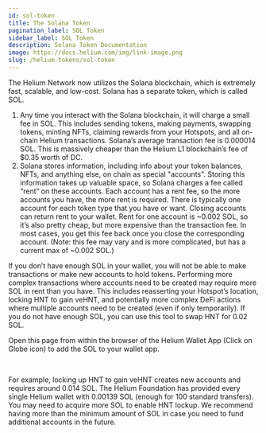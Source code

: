 ```yaml
---
id: sol-token
title: The Solana Token
pagination_label: SOL Token
sidebar_label: SOL Token
description: Solana Token Documentation
image: https://docs.helium.com/img/link-image.png
slug: /helium-tokens/sol-token
---
```



The Helium Network now utilizes the Solana blockchain, which is extremely fast, scalable, and
low-cost. Solana has a separate token, which is called SOL.

1. Any time you interact with the Solana blockchain, it will charge a small fee in SOL. This
   includes sending tokens, making payments, swapping tokens, minting NFTs, claiming rewards from
   your Hotspots, and all on-chain Helium transactions. Solana’s average transaction fee is 0.000014
   SOL. This is massively cheaper than the Helium L1 blockchain’s fee of $0.35 worth of DC.
2. Solana stores information, including info about your token balances, NFTs, and anything else, on
   chain as special "accounts". Storing this information takes up valuable space, so Solana charges a fee called “rent”
   on these accounts. Each account has a rent fee, so the more accounts you have, the more rent is
   required. There is typically one account for each token type that you have or want. Closing
   accounts can return rent to your wallet. Rent for one account is ~0.002 SOL, so it’s also pretty
   cheap, but more expensive than the transaction fee. In most cases, you get this fee back once you
   close the corresponding account. (Note: this fee may vary and is more complicated, but has a
   current max of ~0.002 SOL.)

If you don’t have enough SOL in your wallet, you will not be able to make transactions or make new
accounts to hold tokens. Performing more complex transactions where accounts need to be created
may require more SOL in rent than you have. This includes reasserting your Hotspot’s location,
locking HNT to gain veHNT, and potentially more complex DeFi actions where multiple accounts need to
be created (even if only temporarily). If you do not have enough SOL, you can use this tool to swap
HNT for 0.02 SOL. 

Open this page from within the browser of the Helium Wallet App (Click on Globe icon) to add the SOL to 
your  wallet app. 


<figure className="screensnippet-wrapper"  style={{ padding: '16px' }} >
   <HntToFeeSol />
</figure>
<br />

For example, locking up HNT to gain veHNT creates new accounts and requires around 0.014 SOL. The
Helium Foundation has provided every single Helium wallet with 0.00139 SOL (enough for 100 standard
transfers). You may need to acquire more SOL to enable HNT lockup. We recommend having more than the minimum amount of SOL in case you need to fund additional accounts in the
future.
